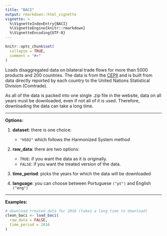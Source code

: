 ```yaml
---
title: "BACI"
output: rmarkdown::html_vignette
vignette: >
  %\VignetteIndexEntry{BACI}
  %\VignetteEngine{knitr::rmarkdown}
  %\VignetteEncoding{UTF-8}
---
```


```r
knitr::opts_chunk$set(
  collapse = TRUE,
  comment = "#>"
)
```

Loads disaggregated data on bilateral trade flows for more than 5000 products and 200 countries. The data is from the [CEPII](http://www.cepii.fr/CEPII/en/bdd_modele/bdd_modele_item.asp?id=37) and is built from data directly reported by each country to the United Nations Statistical Division (Comtrade).

As all of the data is packed into one single .zip file in the website, data on all years must be downloaded, even if not all of it is used. Therefore, downloading the data can take a long time.

***
**Options:**

  1. **dataset**: there is one choice:
      * `"HS92"` which follows the Harmonized System method

  2. **raw_data**: there are two options:
      * `TRUE`: if you want the data as it is originally.
      * `FALSE`: if you want the treated version of the data. 
  
  3. **time_period**: picks the years for which the data will be downloaded

  4. **language**: you can choose between Portuguese `("pt")` and English `("eng")`
  
***

**Examples:**
  
```r
# download treated data for 2016 (takes a long time to download)
clean_baci <- load_baci(
  raw_data = FALSE,
  time_period = 2016
)
```
